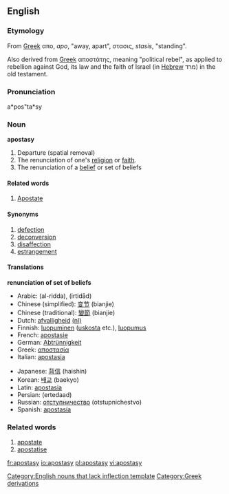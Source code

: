 ==English==

===Etymology===
From [[w:Greek language|Greek]] απο, ''apo'', "away, apart", στασις, ''stasis'', "standing".

Also derived from [[w:Greek language|Greek]] αποστάτης, meaning "political rebel", as applied to rebellion against God, its law and the faith of Israel (in [[w:Hebrew language|Hebrew]] מרד) in the old testament. 

===Pronunciation===
a*pos"ta*sy

===Noun===
'''apostasy'''
#Departure (spatial removal)
#The renunciation of one's [[religion]] or [[faith]].
#The renunciation of a [[belief]] or set of beliefs

====Related words====
# [[Apostate]]

====Synonyms====
# [[defection]]
# [[deconversion]]
# [[disaffection]]
# [[estrangement]]

====Translations====
'''renunciation of set of beliefs'''
{{top}}
*Arabic: {{ARchar|[[الردة|الردّة]]}} (al-ridda), {{ARchar|[[ارتداد|اِرْتِداد]]}} (irtidād)
*Chinese (simplified): [[变节]] (bianjie)
*Chinese (traditional): [[變節]] (bianjie)
*Dutch: [[afvalligheid]] [[:nl:afvalligheid|(nl)]]
*Finnish: [[luopuminen]] ([[uskosta]] etc.), [[luopumus]]
*French: [[apostasie]]
*German: [[Abtrünnigkeit]]
*Greek: [[αποστασία]]
*Italian: [[apostasia]]
{{mid}}
*Japanese: [[背信]] (haishin)
*Korean: [[배교]] (baekyo)
*Latin: [[apostasia]]
*Persian: {{FAchar|[[ارتداد]]}} (ertedaad)
*Russian: [[отступничество]] (otstupnichestvo)
*Spanish: [[apostasía]]
{{bottom}}

===Related words===
#[[apostate]]
#[[apostatise]]

[[Category:English nouns that lack inflection template]]
[[Category:Greek derivations]]

[[fr:apostasy]]
[[io:apostasy]]
[[pl:apostasy]]
[[vi:apostasy]]